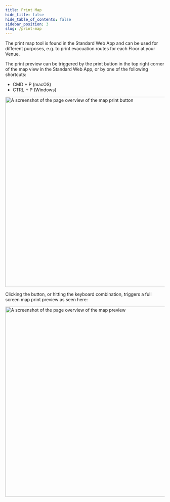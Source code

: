 ```yaml
---
title: Print Map
hide_title: false
hide_table_of_contents: false
sidebar_position: 3
slug: /print-map
---
```


The print map tool is found in the Standard Web App and can be used for different purposes, e.g. to print evacuation routes for each Floor at your Venue.

The print preview can be triggered by the print button in the top right corner of the map view in the Standard Web App, or by one of the following shortcuts:

* CMD + P (macOS)
* CTRL + P (Windows)

<img src="/img/various/map-print_button.png" alt="A screenshot of the page overview of the map print button" width="600"/>

Clicking the button, or hitting the keyboard combination, triggers a full screen map print preview as seen here:

<img src="/img/various/map-print_preview.png" alt="A screenshot of the page overview of the map preview" width="600"/>
